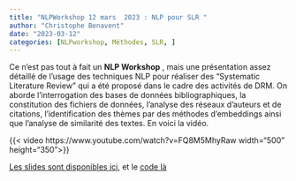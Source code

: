 ```yaml
---
title: "NLPWorkshop 12 mars  2023 : NLP pour SLR "
author: "Christophe Benavent"
date: "2023-03-12"
categories: [NLPworkshop, Méthodes, SLR, ]
---
```


Ce n'est pas tout à fait un **NLP Workshop** , mais une présentation assez détaillé de l'usage des techniques NLP pour réaliser des "Systematic Literature Review" qui a été proposé dans le cadre des activités de DRM. On aborde l'interrogation des bases de données bibliographiques, la constitution des fichiers de données, l'analyse des réseaux d'auteurs et de citations, l'identification des thèmes par des méthodes d'embeddings ainsi que l'analyse de similarité des textes.  En voici la vidéo.


{{< video https://www.youtube.com/watch?v=FQ8M5MhyRaw width="500" height="350">}}

[Les slides sont disponibles ici](https://github.com/BenaventC/systematic-litterature-review), et le [code là](https://github.com/BenaventC/systematic-litterature-review)
